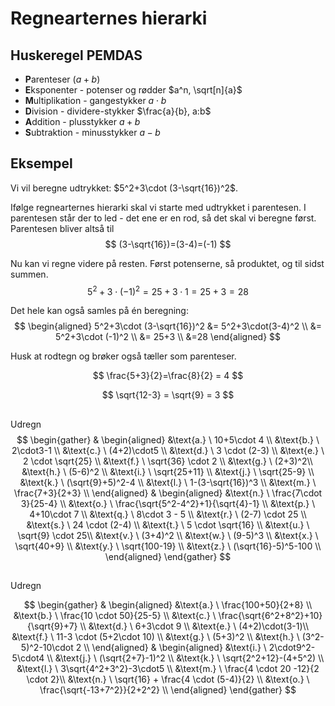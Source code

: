 # Regnearternes hierarki

::: {.callout-note}
## Huskeregel PEMDAS
- **P**arenteser $(a+b)$
- **E**ksponenter - potenser og rødder $a^n, \sqrt[n]{a}$
- **M**ultiplikation - gangestykker $a\cdot b$
- **D**ivision - dividere-stykker $\frac{a}{b}, a:b$
- **A**ddition - plusstykker $a+b$
- **S**ubtraktion - minusstykker $a-b$
:::

::: {.callout-tip}
## Eksempel
Vi vil beregne udtrykket: $5^2+3\cdot (3-\sqrt{16})^2$.

Ifølge regnearternes hierarki skal vi starte med udtrykket i parentesen. I parentesen står der to led - det ene er en rod, så det skal vi beregne først. Parentesen bliver altså til
$$
(3-\sqrt{16})=(3-4)=(-1)
$$

Nu kan vi regne videre på resten. Først potenserne, så produktet, og til sidst summen.
$$
5^2 +3 \cdot (-1)^2 = 25+3\cdot 1 = 25+3=28
$$

Det hele kan også samles på én beregning:
$$
\begin{aligned}
5^2+3\cdot (3-\sqrt{16})^2 
&= 5^2+3\cdot(3-4)^2 \\
&= 5^2+3\cdot (-1)^2 \\
&= 25+3 \\
&=28
\end{aligned}
$$
:::

::: {.callout-tip}
Husk at rodtegn og brøker også tæller som parenteser.

$$
\frac{5+3}{2}=\frac{8}{2} = 4
$$

$$
\sqrt{12-3} = \sqrt{9} = 3
$$

:::

## 
Udregn
$$
\begin{gather}
&
\begin{aligned}
&\text{a.} \ 10+5\cdot 4 \\
&\text{b.} \ 2\cdot3-1 \\
&\text{c.} \ (4+2)\cdot5 \\
&\text{d.} \ 3 \cdot (2-3) \\
&\text{e.} \ 2 \cdot \sqrt{25} \\
&\text{f.} \ \sqrt{36} \cdot 2 \\
&\text{g.} \ (2+3)^2\\
&\text{h.} \ (5-6)^2 \\
&\text{i.} \ \sqrt{25+11} \\
&\text{j.} \ \sqrt{25-9} \\
&\text{k.} \ (\sqrt{9}+5)^2-4 \\
&\text{l.} \ 1-(3-\sqrt{16})^3 \\
&\text{m.} \ \frac{7+3}{2+3} \\
\end{aligned}
&
\begin{aligned}
&\text{n.} \ \frac{7\cdot 3}{25-4} \\
&\text{o.} \ \frac{\sqrt{5^2-4^2}+1}{\sqrt{4}-1} \\
&\text{p.} \ 4+10\cdot 7 \\
&\text{q.} \ 8\cdot 3 - 5 \\
&\text{r.} \ (2-7) \cdot 25 \\
&\text{s.} \ 24 \cdot (2-4) \\
&\text{t.} \ 5 \cdot \sqrt{16} \\
&\text{u.} \ \sqrt{9} \cdot 25\\
&\text{v.} \ (3+4)^2 \\
&\text{w.} \ (9-5)^3 \\
&\text{x.} \ \sqrt{40+9} \\
&\text{y.} \ \sqrt{100-19} \\
&\text{z.} \ (\sqrt{16}-5)^5-100 \\
\end{aligned}
\end{gather}
$$

## 
Udregn

$$
\begin{gather}
&
\begin{aligned}
&\text{a.} \ \frac{100+50}{2+8} \\
&\text{b.} \ \frac{10 \cdot 50}{25-5} \\
&\text{c.} \ \frac{\sqrt{6^2+8^2}+10}{\sqrt{9}+7} \\
&\text{d.} \ 6+3\cdot 9 \\
&\text{e.} \ (4+2)\cdot(3-1)\\
&\text{f.} \ 11-3 \cdot (5+2\cdot 10) \\
&\text{g.} \ (5+3)^2 \\
&\text{h.} \ (3^2-5)^2-10\cdot 2 \\
\end{aligned}
&
\begin{aligned}
&\text{i.} \ 2\cdot9^2-5\cdot4 \\
&\text{j.} \ (\sqrt{2+7}-1)^2 \\
&\text{k.} \ \sqrt{2^2+12}-(4+5^2) \\
&\text{l.} \ 3\sqrt{4^2+3^2}-3\cdot5 \\
&\text{m.} \ \frac{4 \cdot 20 -12}{2 \cdot 2}\\
&\text{n.} \ \sqrt{16} + \frac{4 \cdot (5-4)}{2} \\
&\text{o.} \ \frac{\sqrt{-13+7^2}}{2+2^2} \\
\end{aligned}
\end{gather}
$$

